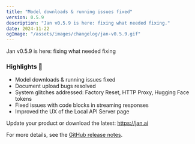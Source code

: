 ```yaml
---
title: "Model downloads & running issues fixed"
version: 0.5.9
description: "Jan v0.5.9 is here: fixing what needed fixing."
date: 2024-11-22
ogImage: "/assets/images/changelog/jan-v0.5.9.gif"
---
```



<ChangelogHeader title= "Jan v0.5.9 is here: fixing what needed fixing" date="2024-11-22" ogImage= "/assets/images/changelog/jan-v0.5.9.gif"  />

Jan v0.5.9 is here: fixing what needed fixing 

### Highlights 🎉 

- Model downloads & running issues fixed
- Document upload bugs resolved
- System glitches addressed: Factory Reset, HTTP Proxy, Hugging Face tokens
- Fixed issues with code blocks in streaming responses
- Improved the UX of the Local API Server page

Update your product or download the latest: https://jan.ai

For more details, see the [GitHub release notes](https://github.com/menloresearch/jan/releases/tag/v0.5.9).